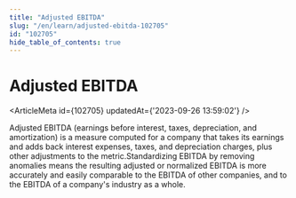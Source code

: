 ```yaml
---
title: "Adjusted EBITDA"
slug: "/en/learn/adjusted-ebitda-102705"
id: "102705"
hide_table_of_contents: true
---
```



# Adjusted EBITDA

<ArticleMeta id={102705} updatedAt={'2023-09-26 13:59:02'} />
<div className='border-solid border-b border-t-0 my-4 border-[var(--ifm-color-gray-300)]' />

Adjusted EBITDA (earnings before interest, taxes, depreciation, and amortization) is a measure computed for a company that takes its earnings and adds back interest expenses, taxes, and depreciation charges, plus other adjustments to the metric.Standardizing EBITDA by removing anomalies means the resulting adjusted or normalized EBITDA is more accurately and easily comparable to the EBITDA of other companies, and to the EBITDA of a company's industry as a whole.
